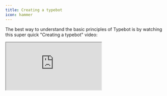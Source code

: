```yaml
---
title: Creating a typebot
icon: hammer
---
```


The best way to understand the basic principles of Typebot is by watching this super quick "Creating a typebot" video:

<div className="relative" style={{ paddingBottom: "64.5933014354067%" }}>
  <iframe
    src="https://www.youtube.com/embed/RewiVE9fwTQ"
    allowFullScreen
    className="absolute top-0 left-0 w-full h-full"
  />
</div>
